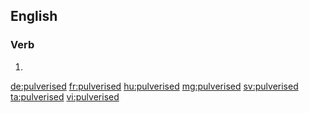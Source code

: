 ==English==

===Verb===
{{head|en|verb form}}

# {{en-past of|pulverise}}

[[de:pulverised]]
[[fr:pulverised]]
[[hu:pulverised]]
[[mg:pulverised]]
[[sv:pulverised]]
[[ta:pulverised]]
[[vi:pulverised]]